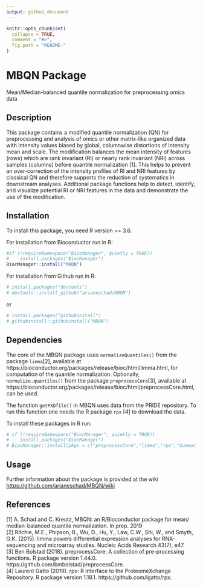 ```yaml
---
output: github_document
---
```


<!-- README.md is generated from README.Rmd. Please edit that file -->

```r
knitr::opts_chunk$set(
  collapse = TRUE,
  comment = "#>",
  fig.path = "README-"
)
```

# MBQN Package
Mean/Median-balanced quantile normalization for preprocessing omics data

## Description
This package contains a modified quantile normalization (QN) for preprocessing and analysis of omics or other matrix-like organized data with intensity values biased by global, columnwise distortions of intensity mean and scale. The modification balances the mean intensity of features (rows) which are rank invariant (RI) or nearly rank invariant (NRI) across samples (columns) before quantile normalization [1]. This helps to prevent an over-correction of the intensity profiles of RI and NRI features by classical QN and therefore supports the reduction of systematics in downstream analyses. Additional package functions help to detect, identify, and visualize potential RI or NRI features in the data and demonstrate the use of the modification. 
 

## Installation
To install this package, you need R version >= 3.6.

For installation from Bioconductor run in R:
```r
#if (!requireNamespace("BiocManager", quietly = TRUE))
#    install.packages("BiocManager")
BiocManager::install("MBQN")
```

For installation from Github run in R: 
```r
# install.packages("devtools")
# devtools::install_github("arianeschad/MBQN")
```
or
```r
# install.packages("githubinstall")
# githubinstall::githubinstall("MBQN")
```

## Dependencies
The core of the MBQN package uses `normalizeQuantiles()` from the package `limma`[2], available at https://bioconductor.org/packages/release/bioc/html/limma.html, for computation of the quantile normalization. Optionally, `normalize.quantiles()` from the package `preprocessCore`[3], available at https://bioconductor.org/packages/release/bioc/html/preprocessCore.html, can be used. <br/>

The function `getPXDfile()` in MBQN uses data from the PRIDE repository. To run this function one needs the R package `rpx` [4] to download the data. <br/>

To install these packages in R run: <br/>
```r
# if (!requireNamespace("BiocManager", quietly = TRUE))
#    install.packages("BiocManager")
# BiocManager::install(pkgs = c("preprocessCore","limma","rpx","SummarizedExperiment"))
```


## Usage 
Further information about the package is provided at the wiki <br/>
<https://github.com/arianeschad/MBQN/wiki>


## References
[1] A. Schad and C. Kreutz, MBQN: an R/Bioconductor package for mean/ median-balanced quantile normalization. In prep. 2019 <br/>
[2] Ritchie, M.E., Phipson, B., Wu, D., Hu, Y., Law, C.W., Shi, W., and Smyth, G.K. (2015). limma powers differential expression analyses for RNA-sequencing and microarray studies. Nucleic Acids Research 43(7), e47. <br/>
[3] Ben Bolstad (2018). preprocessCore: A collection of pre-processing functions. R package version 1.44.0. https://github.com/bmbolstad/preprocessCore. <br/>
[4] Laurent Gatto (2019). rpx: R Interface to the ProteomeXchange Repository. R package version
  1.18.1. https://github.com/lgatto/rpx. 
